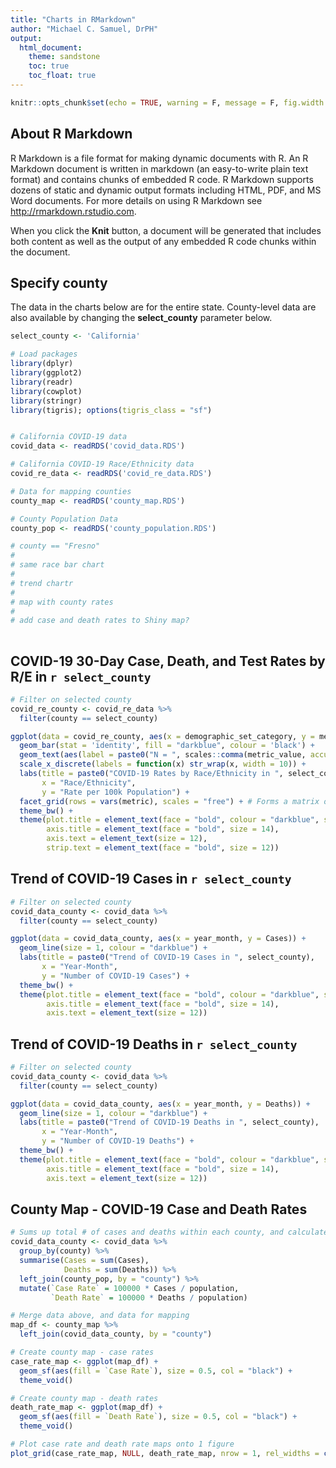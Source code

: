 ```yaml
---
title: "Charts in RMarkdown"
author: "Michael C. Samuel, DrPH"
output: 
  html_document:
    theme: sandstone
    toc: true
    toc_float: true
---
```


```r
knitr::opts_chunk$set(echo = TRUE, warning = F, message = F, fig.width = 9, fig.height = 7)
```

## About R Markdown

R Markdown is a file format for making dynamic documents with R. An R Markdown document is written in markdown (an easy-to-write plain text format) and contains chunks of embedded R code. R Markdown supports dozens of static and dynamic output formats including HTML, PDF, and MS Word documents. For more details on using R Markdown see <http://rmarkdown.rstudio.com>.

When you click the **Knit** button, a document will be generated that includes both content as well as the output of any embedded R code chunks within the document.

## Specify county

The data in the charts below are for the entire state. County-level data are also available by changing the **select_county** parameter below.
```r
select_county <- 'California'
```

```r

# Load packages
library(dplyr)
library(ggplot2)
library(readr)
library(cowplot)
library(stringr)
library(tigris); options(tigris_class = "sf")


# California COVID-19 data 
covid_data <- readRDS('covid_data.RDS')

# California COVID-19 Race/Ethnicity data
covid_re_data <- readRDS('covid_re_data.RDS')

# Data for mapping counties
county_map <- readRDS('county_map.RDS')

# County Population Data
county_pop <- readRDS('county_population.RDS')

# county == "Fresno"
# 
# same race bar chart   
# 
# trend chartr
# 
# map with county rates
# 
# add case and death rates to Shiny map?
    
```


## COVID-19 30-Day Case, Death, and Test Rates by R/E in `r select_county`
```r

# Filter on selected county
covid_re_county <- covid_re_data %>%
  filter(county == select_county)

ggplot(data = covid_re_county, aes(x = demographic_set_category, y = metric_value_per_100k)) + 
  geom_bar(stat = 'identity', fill = "darkblue", colour = 'black') +
  geom_text(aes(label = paste0("N = ", scales::comma(metric_value, accuracy = 1))), vjust = 1, color = 'white') +
  scale_x_discrete(labels = function(x) str_wrap(x, width = 10)) +
  labs(title = paste0("COVID-19 Rates by Race/Ethnicity in ", select_county, ", Past 30 days"), 
       x = "Race/Ethnicity", 
       y = "Rate per 100k Population") +
  facet_grid(rows = vars(metric), scales = "free") + # Forms a matrix of panels defined by faceting variable (in this case, by metric variable)
  theme_bw() + 
  theme(plot.title = element_text(face = "bold", colour = "darkblue", size = 16), 
        axis.title = element_text(face = "bold", size = 14),
        axis.text = element_text(size = 12), 
        strip.text = element_text(face = "bold", size = 12)) 

```


## Trend of COVID-19 Cases in `r select_county`
```r

# Filter on selected county
covid_data_county <- covid_data %>%
  filter(county == select_county)

ggplot(data = covid_data_county, aes(x = year_month, y = Cases)) +
  geom_line(size = 1, colour = "darkblue") +
  labs(title = paste0("Trend of COVID-19 Cases in ", select_county), 
       x = "Year-Month", 
       y = "Number of COVID-19 Cases") +
  theme_bw() + 
  theme(plot.title = element_text(face = "bold", colour = "darkblue", size = 16), 
        axis.title = element_text(face = "bold", size = 14),
        axis.text = element_text(size = 12))

```

## Trend of COVID-19 Deaths in `r select_county`
```r

# Filter on selected county
covid_data_county <- covid_data %>%
  filter(county == select_county)

ggplot(data = covid_data_county, aes(x = year_month, y = Deaths)) +
  geom_line(size = 1, colour = "darkblue") +
  labs(title = paste0("Trend of COVID-19 Deaths in ", select_county), 
       x = "Year-Month", 
       y = "Number of COVID-19 Deaths") +
  theme_bw() + 
  theme(plot.title = element_text(face = "bold", colour = "darkblue", size = 16), 
        axis.title = element_text(face = "bold", size = 14),
        axis.text = element_text(size = 12))

```


## County Map - COVID-19 Case and Death Rates
```r

# Sums up total # of cases and deaths within each county, and calculate case and death rates
covid_data_county <- covid_data %>%
  group_by(county) %>%
  summarise(Cases = sum(Cases), 
            Deaths = sum(Deaths)) %>%
  left_join(county_pop, by = "county") %>%
  mutate(`Case Rate` = 100000 * Cases / population, 
         `Death Rate` = 100000 * Deaths / population)

# Merge data above, and data for mapping
map_df <- county_map %>%
  left_join(covid_data_county, by = "county") 

# Create county map - case rates
case_rate_map <- ggplot(map_df) +
  geom_sf(aes(fill = `Case Rate`), size = 0.5, col = "black") +
  theme_void()

# Create county map - death rates
death_rate_map <- ggplot(map_df) +
  geom_sf(aes(fill = `Death Rate`), size = 0.5, col = "black") +
  theme_void()

# Plot case rate and death rate maps onto 1 figure
plot_grid(case_rate_map, NULL, death_rate_map, nrow = 1, rel_widths = c(0.45, 0.10, 0.45))

```

<!-- ```{r} -->
<!-- library(dplyr) -->
<!-- library(ggplot2) -->
<!-- library(readr) -->

<!-- covid_re_url <- "https://data.chhs.ca.gov/dataset/f88f9d7f-635d-4334-9dac-4ce773afe4e5/resource/b500dae2-9e58-428e-b125-82c7e9b07abb/download/covid19demographicratecumulative.csv" -->

<!-- covid_re     <- read_csv(covid_re_url) %>%   -->
<!--                    filter(county == "California", demographic_set == "race_ethnicity") -->


<!-- # simplest poss bar.... -->


<!-- ggplot(data=covid_re, aes(x=demographic_set_category, y=metric_value_per_100k)      ) + geom_bar(stat = "identity") + -->
<!--    facet_grid(rows=vars(metric), scales = "free") -->



<!-- covid_re_2 <- covid_re %>% select(metric, demographic_set_category,   -->
<!--                                   N = metric_value, -->
<!--                                   Rate = metric_value_per_100k)  %>% -->
<!--                pivot_longer(cols=N:Rate) -->

<!-- ggplot(data=covid_re_2, aes(x=demographic_set_category, y=value)      ) + geom_bar(stat = "identity") + -->
<!--    facet_grid(rows=vars(metric), cols=vars(name), scales = "free") -->




<!-- ``` -->


<!-- ```{r} -->




<!-- library(dplyr) -->
<!-- library(readr) -->
<!-- library(summarytools) -->
<!-- library(ggplot2) -->
<!-- library(tidyr) -->


<!-- covid_re_url <- "https://data.chhs.ca.gov/dataset/f88f9d7f-635d-4334-9dac-4ce773afe4e5/resource/b500dae2-9e58-428e-b125-82c7e9b07abb/download/covid19demographicratecumulative.csv" -->
<!-- covid_re     <- read_csv(covid_re_url) %>%  filter(county == "California", demographic_set == "race_ethnicity") -->


<!-- ggplot(data = covid_re, aes(x=demographic_set_category,y=metric_value_per_100k, fill=demographic_set_category)) + geom_bar(stat="identity") + facet_grid(rows=vars(metric), scales="free") -->



<!-- covidODP <- "https://data.chhs.ca.gov/dataset/f333528b-4d38-4814-bebb-12db1f10f535/resource/046cdd2b-31e5-4d34-9ed3-b48cdbc4be7a/download/covid19cases_test.csv" -->

<!-- covid_data <- read_csv(covidODP) -->






<!-- covid_data_ca <- covid_data %>%  -->
<!--                   filter(area == "California") %>% -->
<!--                   select(population, date, cases, deaths) -->




<!-- ggplot(data = covid_data_ca, aes(x=date,y=cases)) + geom_line() -->
<!-- ggplot(data = covid_data_ca, aes(x=date,y=cases)) + geom_bar(stat="identity") -->



<!-- covid_data_ca <- covid_data_ca %>% pivot_longer(cols=cases:deaths) -->

<!-- ggplot(data = covid_data_ca, aes(x=date,y=value, col=name)) + geom_line() -->


<!-- freq(covid_data$area) -->
<!-- ``` -->



<!-- ```{r} -->

<!-- server <- function(input, output) { -->

<!--         output$cmap <- renderggiraph({ -->

<!--             g <- ggplot(map.data) + -->
<!--                 geom_sf() + -->
<!--                 geom_sf_interactive(aes(tooltip = county, -->
<!--                                         data_id = county), -->
<!--                                     size = 0.5) + -->
<!--                 theme(axis.line=element_blank(), -->
<!--                       axis.text.x=element_blank(), -->
<!--                       axis.text.y=element_blank(), -->
<!--                       axis.ticks=element_blank(), -->
<!--                       axis.title.x=element_blank(), -->
<!--                       axis.title.y=element_blank(), -->
<!--                       legend.position="none", -->
<!--                       panel.background=element_blank(), -->
<!--                       panel.border=element_blank(), -->
<!--                       panel.grid.major=element_line(colour = "transparent"), -->
<!--                       panel.grid.minor=element_blank(), -->
<!--                       plot.background=element_blank()) -->

<!--             ggiraph(code = print(g), -->
<!--                     height_svg = 8, -->
<!--                     selection_type = "single", -->
<!--                     hover_css = "cursor:pointer;fill:blue;stroke:blue;") -->

<!--         }) -->


<!-- } -->



<!-- ``` -->




